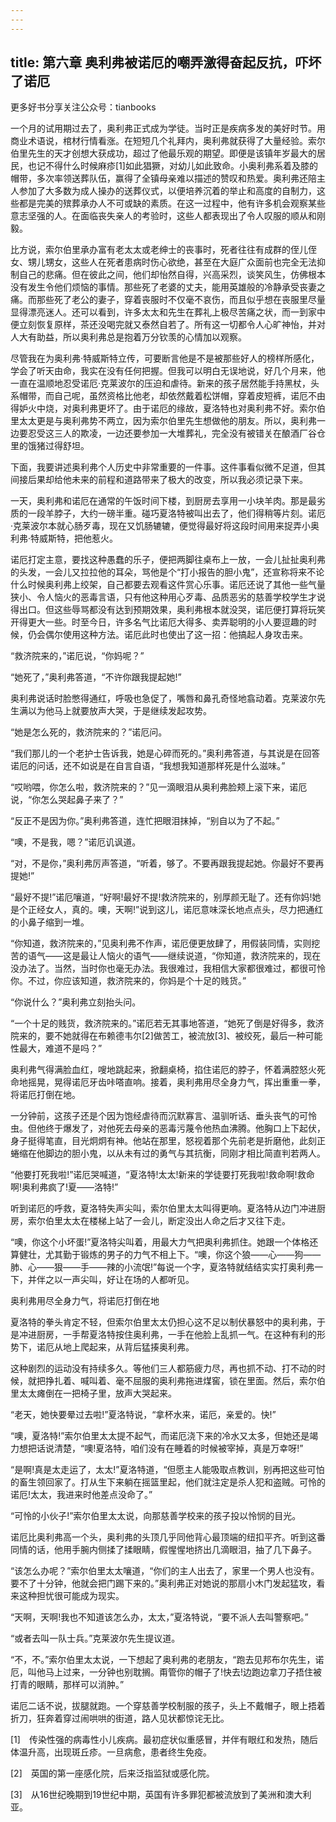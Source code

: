 ```yaml
---
---
---
```

title: 第六章 奥利弗被诺厄的嘲弄激得奋起反抗，吓坏了诺厄
---

更多好书分享关注公众号：tianbooks

一个月的试用期过去了，奥利弗正式成为学徒。当时正是疾病多发的美好时节。用商业术语说，棺材行情看涨。在短短几个礼拜内，奥利弗就获得了大量经验。索尔伯里先生的天才创想大获成功，超过了他最乐观的期望。即便是该镇年岁最大的居民，也记不得什么时候麻疹[1]如此猖獗，对幼儿如此致命。小奥利弗系着及膝的帽带，多次率领送葬队伍，赢得了全镇母亲难以描述的赞叹和热爱。奥利弗还陪主人参加了大多数为成人操办的送葬仪式，以便培养沉着的举止和高度的自制力，这些都是完美的殡葬承办人不可或缺的素质。在这一过程中，他有许多机会观察某些意志坚强的人。在面临丧失亲人的考验时，这些人都表现出了令人叹服的顺从和刚毅。

比方说，索尔伯里承办富有老太太或老绅士的丧事时，死者往往有成群的侄儿侄女、甥儿甥女，这些人在死者患病时伤心欲绝，甚至在大庭广众面前也完全无法抑制自己的悲痛。但在彼此之间，他们却怡然自得，兴高采烈，谈笑风生，仿佛根本没有发生令他们烦恼的事情。那些死了老婆的丈夫，能用英雄般的冷静承受丧妻之痛。而那些死了老公的妻子，穿着丧服时不仅毫不哀伤，而且似乎想在丧服里尽量显得漂亮迷人。还可以看到，许多太太和先生在葬礼上极尽苦痛之状，而一到家中便立刻恢复原样，茶还没喝完就又泰然自若了。所有这一切都令人心旷神怡，并对人大有助益，所以奥利弗总是抱着万分钦羡的心情加以观察。

尽管我在为奥利弗·特威斯特立传，可要断言他是不是被那些好人的榜样所感化，学会了听天由命，我实在没有任何把握。但我可以明白无误地说，好几个月来，他一直在温顺地忍受诺厄·克莱波尔的压迫和虐待。新来的孩子居然能手持黑杖，头系帽带，而自己呢，虽然资格比他老，却依然戴着松饼帽，穿着皮短裤，诺厄不由得妒火中烧，对奥利弗更坏了。由于诺厄的缘故，夏洛特也对奥利弗不好。索尔伯里太太更是与奥利弗势不两立，因为索尔伯里先生想做他的朋友。所以，奥利弗一边要忍受这三人的欺凌，一边还要参加一大堆葬礼，完全没有被错关在酿酒厂谷仓里的饿猪过得舒坦。

下面，我要讲述奥利弗个人历史中非常重要的一件事。这件事看似微不足道，但其间接后果却给他未来的前程和道路带来了极大的改变，所以我必须记录下来。

一天，奥利弗和诺厄在通常的午饭时间下楼，到厨房去享用一小块羊肉。那是最劣质的一段羊脖子，大约一磅半重。碰巧夏洛特被叫出去了，他们得稍等片刻。诺厄·克莱波尔本就心肠歹毒，现在又饥肠辘辘，便觉得最好将这段时间用来捉弄小奥利弗·特威斯特，把他惹火。

诺厄打定主意，要找这种愚蠢的乐子，便把两脚往桌布上一放，一会儿扯扯奥利弗的头发，一会儿又拉拉他的耳朵，骂他是个“打小报告的胆小鬼”，还宣称将来不论什么时候奥利弗上绞架，自己都要去观看这件赏心乐事。诺厄还说了其他一些气量狭小、令人恼火的恶毒言语，只有他这种用心歹毒、品质恶劣的慈善学校学生才说得出口。但这些辱骂都没有达到预期效果，奥利弗根本就没哭，诺厄便打算将玩笑开得更大一些。时至今日，许多名气比诺厄大得多、卖弄聪明的小人要逗趣的时候，仍会偶尔使用这种方法。诺厄此时也使出了这一招：他搞起人身攻击来。

“救济院来的，”诺厄说，“你妈呢？”

“她死了，”奥利弗答道，“不许你跟我提起她!”

奥利弗说话时脸憋得通红，呼吸也急促了，嘴唇和鼻孔奇怪地翕动着。克莱波尔先生满以为他马上就要放声大哭，于是继续发起攻势。

“她是怎么死的，救济院来的？”诺厄问。

“我们那儿的一个老护士告诉我，她是心碎而死的。”奥利弗答道，与其说是在回答诺厄的问话，还不如说是在自言自语，“我想我知道那样死是什么滋味。”

“哎哟喂，你怎么啦，救济院来的？”见一滴眼泪从奥利弗脸颊上滚下来，诺厄说，“你怎么哭起鼻子来了？”

“反正不是因为你。”奥利弗答道，连忙把眼泪抹掉，“别自以为了不起。”

“噢，不是我，嗯？”诺厄讥讽道。

“对，不是你，”奥利弗厉声答道，“听着，够了。不要再跟我提起她。你最好不要再提她!”

“最好不提!”诺厄嚷道，“好啊!最好不提!救济院来的，别厚颜无耻了。还有你妈!她是个正经女人，真的。噢，天啊!”说到这儿，诺厄意味深长地点点头，尽力把通红的小鼻子缩到一堆。

“你知道，救济院来的，”见奥利弗不作声，诺厄便更放肆了，用假装同情，实则挖苦的语气——这是最让人恼火的语气——继续说道，“你知道，救济院来的，现在没办法了。当然，当时你也毫无办法。我很难过，我相信大家都很难过，都很可怜你。不过，你应该知道，救济院来的，你妈是个十足的贱货。”

“你说什么？”奥利弗立刻抬头问。

“一个十足的贱货，救济院来的。”诺厄若无其事地答道，“她死了倒是好得多，救济院来的，要不她就得在布赖德韦尔[2]做苦工，被流放[3]、被绞死，最后一种可能性最大，难道不是吗？”

奥利弗气得满脸血红，嗖地跳起来，掀翻桌椅，掐住诺厄的脖子，怀着满腔怒火死命地摇晃，晃得诺厄牙齿咔嗒直响。接着，奥利弗用尽全身力气，挥出重重一拳，将诺厄打倒在地。

一分钟前，这孩子还是个因为饱经虐待而沉默寡言、温驯听话、垂头丧气的可怜虫。但他终于爆发了，对他死去母亲的恶毒污蔑令他热血沸腾。他胸口上下起伏，身子挺得笔直，目光炯炯有神。他站在那里，怒视着那个先前老是折磨他，此刻正蜷缩在他脚边的胆小鬼，以从未有过的勇气与其抗衡，同刚才相比简直判若两人。

“他要打死我啦!”诺厄哭喊道，“夏洛特!太太!新来的学徒要打死我啦!救命啊!救命啊!奥利弗疯了!夏——洛特!”

听到诺厄的呼救，夏洛特失声尖叫，索尔伯里太太叫得更响。夏洛特从边门冲进厨房，索尔伯里太太在楼梯上站了一会儿，断定没出人命之后才又往下走。

“噢，你这个小坏蛋!”夏洛特尖叫着，用最大力气把奥利弗抓住。她跟一个体格还算健壮，尤其勤于锻炼的男子的力气不相上下。“噢，你这个狼——心——狗——肺、心——狠——手——辣的小流氓!”每说一个字，夏洛特就结结实实打奥利弗一下，并伴之以一声尖叫，好让在场的人都听见。



奥利弗用尽全身力气，将诺厄打倒在地

夏洛特的拳头肯定不轻，但索尔伯里太太仍担心这不足以制伏暴怒中的奥利弗，于是冲进厨房，一手帮夏洛特按住奥利弗，一手在他脸上乱抓一气。在这种有利的形势下，诺厄从地上爬起来，从背后猛揍奥利弗。

这种剧烈的运动没有持续多久。等他们三人都筋疲力尽，再也抓不动、打不动的时候，就把挣扎着、喊叫着、毫不屈服的奥利弗拖进煤窖，锁在里面。然后，索尔伯里太太瘫倒在一把椅子里，放声大哭起来。

“老天，她快要晕过去啦!”夏洛特说，“拿杯水来，诺厄，亲爱的。快!”

“噢，夏洛特!”索尔伯里太太提不起气，而诺厄浇下来的冷水又太多，但她还是竭力想把话说清楚，“噢!夏洛特，咱们没有在睡着的时候被宰掉，真是万幸呀!”

“是啊!真是太走运了，太太!”夏洛特道，“但愿主人能吸取点教训，别再把这些可怕的畜生领回家了。打从生下来躺在摇篮里起，他们就注定是杀人犯和盗贼。可怜的诺厄!太太，我进来时他差点没命了。”

“可怜的小伙子!”索尔伯里太太说，向那慈善学校来的孩子投以怜悯的目光。

诺厄比奥利弗高一个头，奥利弗的头顶几乎同他背心最顶端的纽扣平齐。听到这番同情的话，他用手腕内侧揉了揉眼睛，假惺惺地挤出几滴眼泪，抽了几下鼻子。

“该怎么办呢？”索尔伯里太太嚷道，“你们的主人出去了，家里一个男人也没有。要不了十分钟，他就会把门踢下来的。”奥利弗正对她说的那扇小木门发起猛攻，看来这种担忧很可能成为现实。

“天啊，天啊!我也不知道该怎么办，太太，”夏洛特说，“要不派人去叫警察吧。”

“或者去叫一队士兵。”克莱波尔先生提议道。

“不，不。”索尔伯里太太说，一下想起了奥利弗的老朋友，“跑去见邦布尔先生，诺厄，叫他马上过来，一分钟也别耽搁。甭管你的帽子了!快去!边跑边拿刀子捂住被打青的眼睛，那样可以消肿。”

诺厄二话不说，拔腿就跑。一个穿慈善学校制服的孩子，头上不戴帽子，眼上捂着折刀，狂奔着穿过闹哄哄的街道，路人见状都惊诧无比。

[1]　传染性强的病毒性小儿疾病。最初症状似重感冒，并伴有眼红和发热，随后体温升高，出现斑丘疹。一旦病愈，患者终生免疫。

[2]　英国的第一座感化院，后来泛指监狱或感化院。

[3]　从16世纪晚期到19世纪中期，英国有许多罪犯都被流放到了美洲和澳大利亚。